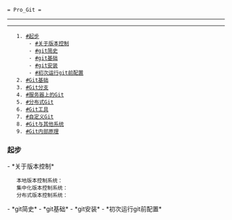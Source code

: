  = Pro_Git =
----
----
	1. [[#起步]]
		- [[#关于版本控制]]
		- [[#git简史]]
		- [[#git基础]]
		- [[#git安装]]
		- [[#初次运行git前配置]]
	2. [[#Git基础]]
	3. [[#Git分支]]
	4. [[#服务器上的Git]]
	5. [[#分布式Git]]
	6. [[#Git工具]]
	7. [[#自定义Git]]
	8. [[#Git与其他系统]]
	9. [[#Git内部原理]]


=== 起步 ===
- *关于版本控制*
	本地版本控制系统：
	集中化版本控制系统：
	分布式版本控制系统：
- *git简史*
- *git基础*
- *git安装*
- *初次运行git前配置*
